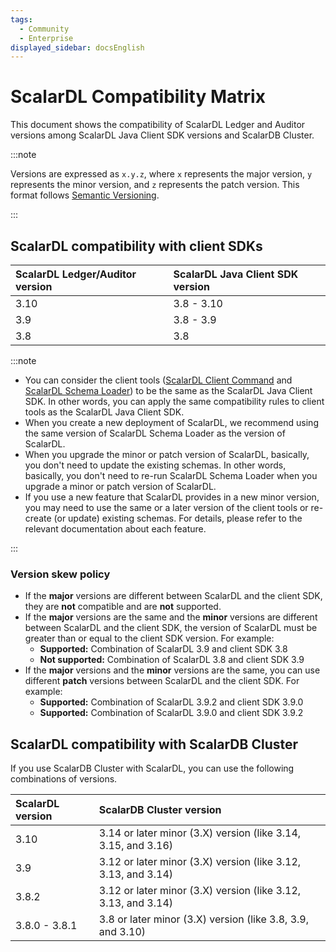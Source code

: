 ```yaml
---
tags:
  - Community
  - Enterprise
displayed_sidebar: docsEnglish
---
```


# ScalarDL Compatibility Matrix

This document shows the compatibility of ScalarDL Ledger and Auditor versions among ScalarDL Java Client SDK versions and ScalarDB Cluster.

:::note

Versions are expressed as `x.y.z`, where `x` represents the major version, `y` represents the minor version, and `z` represents the patch version. This format follows [Semantic Versioning](https://semver.org/).

:::

## ScalarDL compatibility with client SDKs

| ScalarDL Ledger/Auditor version | ScalarDL Java Client SDK version |
|:--------------------------------|:---------------------------------|
| 3.10                            | 3.8 - 3.10                       |
| 3.9                             | 3.8 - 3.9                        |
| 3.8                             | 3.8                              |

:::note

- You can consider the client tools ([ScalarDL Client Command](./scalardl-command-reference.mdx) and [ScalarDL Schema Loader](./schema-loader.mdx)) to be the same as the ScalarDL Java Client SDK. In other words, you can apply the same compatibility rules to client tools as the ScalarDL Java Client SDK.
- When you create a new deployment of ScalarDL, we recommend using the same version of ScalarDL Schema Loader as the version of ScalarDL.
- When you upgrade the minor or patch version of ScalarDL, basically, you don't need to update the existing schemas. In other words, basically, you don't need to re-run ScalarDL Schema Loader when you upgrade a minor or patch version of ScalarDL.
- If you use a new feature that ScalarDL provides in a new minor version, you may need to use the same or a later version of the client tools or re-create (or update) existing schemas. For details, please refer to the relevant documentation about each feature.

:::

### Version skew policy

- If the **major** versions are different between ScalarDL and the client SDK, they are **not** compatible and are **not** supported.
- If the **major** versions are the same and the **minor** versions are different between ScalarDL and the client SDK, the version of ScalarDL must be greater than or equal to the client SDK version. For example:
  - **Supported:** Combination of ScalarDL 3.9 and client SDK 3.8
  - **Not supported:** Combination of ScalarDL 3.8 and client SDK 3.9
- If the **major** versions and the **minor** versions are the same, you can use different **patch** versions between ScalarDL and the client SDK. For example:
  - **Supported:** Combination of ScalarDL 3.9.2 and client SDK 3.9.0
  - **Supported:** Combination of ScalarDL 3.9.0 and client SDK 3.9.2

## ScalarDL compatibility with ScalarDB Cluster

If you use ScalarDB Cluster with ScalarDL, you can use the following combinations of versions.

| ScalarDL version | ScalarDB Cluster version                                      |
|:-----------------|:--------------------------------------------------------------|
| 3.10             | 3.14 or later minor (3.X) version (like 3.14, 3.15, and 3.16) |
| 3.9              | 3.12 or later minor (3.X) version (like 3.12, 3.13, and 3.14) |
| 3.8.2            | 3.12 or later minor (3.X) version (like 3.12, 3.13, and 3.14) |
| 3.8.0 - 3.8.1    | 3.8 or later minor (3.X) version (like 3.8, 3.9, and 3.10)    |
